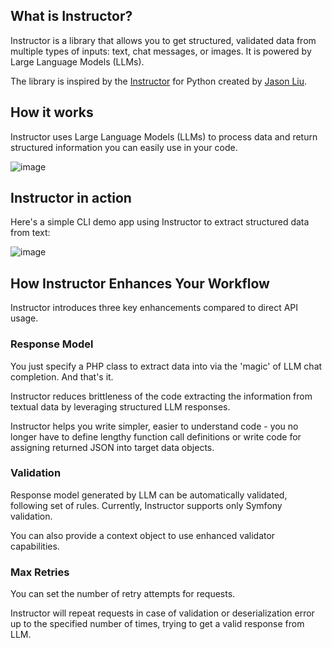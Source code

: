 ## What is Instructor?

Instructor is a library that allows you to get structured, validated data from multiple types of inputs: text,
 chat messages, or images. It is powered by Large Language Models (LLMs).

The library is inspired by the [Instructor](https://jxnl.github.io/instructor/) for Python created by [Jason Liu](https://twitter.com/jxnlco).



## How it works

Instructor uses Large Language Models (LLMs) to process data and return structured information you can easily use in your code.

![image](/images/concept.png)



## Instructor in action

Here's a simple CLI demo app using Instructor to extract structured data from text:

![image](/images/extraction.gif)




## How Instructor Enhances Your Workflow

Instructor introduces three key enhancements compared to direct API usage.

### Response Model

You just specify a PHP class to extract data into via the 'magic' of LLM chat completion. And that's it.

Instructor reduces brittleness of the code extracting the information from textual data by leveraging structured LLM responses.

Instructor helps you write simpler, easier to understand code - you no longer have to define lengthy function call definitions or write code for assigning returned JSON into target data objects.

### Validation

Response model generated by LLM can be automatically validated, following set of rules. Currently, Instructor supports only Symfony validation.

You can also provide a context object to use enhanced validator capabilities.

### Max Retries

You can set the number of retry attempts for requests.

Instructor will repeat requests in case of validation or deserialization error up to the specified number of times, trying to get a valid response from LLM.



